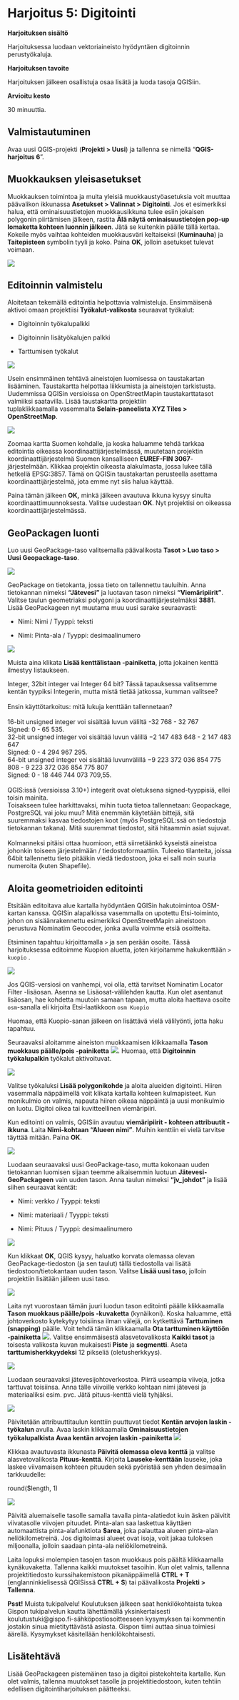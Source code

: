 # Harjoitus 5: Digitointi

**Harjoituksen sisältö**

Harjoituksessa luodaan vektoriaineisto hyödyntäen digitoinnin perustyökaluja.

**Harjoituksen tavoite**

Harjoituksen jälkeen osallistuja osaa lisätä ja luoda tasoja QGISiin.

**Arvioitu kesto**

30 minuuttia.

## Valmistautuminen

Avaa uusi QGIS-projekti (**Projekti \> Uusi**) ja tallenna se nimellä "**QGIS-harjoitus 6**".

## Muokkauksen yleisasetukset

Muokkauksen toimintoa ja muita yleisiä muokkaustyöasetuksia voit muuttaa päävalikon ikkunassa **Asetukset \> Valinnat \> Digitointi**. Jos et esimerkiksi halua, että ominaisuustietojen muokkausikkuna tulee esiin jokaisen polygonin piirtämisen jälkeen, rastita **Älä näytä ominaisuustietojen pop-up lomaketta kohteen luonnin jälkeen**. Jätä se kuitenkin päälle tällä kertaa. Kokeile myös vaihtaa kohteiden muokkausväri keltaiseksi (**Kuminauha**) ja **Taitepisteen** symbolin tyyli ja koko. Paina **OK**, jolloin asetukset tulevat voimaan.

![](img/harjoitus_5/image1.png)

## Editoinnin valmistelu

Aloitetaan tekemällä editointia helpottavia valmisteluja. Ensimmäisenä aktivoi omaan projektiisi **Työkalut-valikosta** seuraavat työkalut:

-   Digitoinnin työkalupalkki

-   Digitoinnin lisätyökalujen palkki

-   Tarttumisen työkalut\

![](img/harjoitus_5/image2.png)

Usein ensimmäinen tehtävä aineistojen luomisessa on taustakartan lisääminen. Taustakartta helpottaa liikkumista ja aineistojen tarkistusta. Uudemmissa QGISin versioissa on OpenStreetMapin taustakarttatasot valmiiksi saatavilla. Lisää taustakartta projektiin tuplaklikkaamalla vasemmalta **Selain-paneelista XYZ Tiles \> OpenStreetMap**.

![](img/harjoitus_5/image3.png)

Zoomaa kartta Suomen kohdalle, ja koska haluamme tehdä tarkkaa editointia oikeassa koordinaattijärjestelmässä, muutetaan projektin koordinaattijärjestelmä Suomen kansalliseen **EUREF-FIN 3067**-järjestelmään. Klikkaa projektin oikeasta alakulmasta, jossa lukee tällä hetkellä EPSG:3857. Tämä on QGISin taustakartan perusteella asettama koordinaattijärjestelmä, jota emme nyt siis halua käyttää.

Paina tämän jälkeen **OK,** minkä jälkeen avautuva ikkuna kysyy sinulta koordinaattimuunnoksesta. Valitse uudestaan **OK**. Nyt projektisi on oikeassa koordinaattijärjestelmässä.

## GeoPackagen luonti

Luo uusi GeoPackage-taso valitsemalla päävalikosta **Tasot \> Luo taso \> Uusi Geopackage-taso**.

![](img/harjoitus_5/image4.png)

GeoPackage on tietokanta, jossa tieto on tallennettu tauluihin. Anna tietokannan nimeksi **"Jätevesi"** ja luotavan tason nimeksi **"Viemäripiirit"**. Valitse taulun geometriaksi polygoni ja koordinaattijärjestelmäksi **3881**. Lisää GeoPackageen nyt muutama muu uusi sarake seuraavasti:

-   Nimi: Nimi / Tyyppi: teksti

-   Nimi: Pinta-ala / Tyyppi: desimaalinumero

![](img/harjoitus_5/image5.png)

Muista aina klikata **Lisää kenttälistaan -painiketta**, jotta jokainen kenttä ilmestyy listaukseen.

::: hint-box
Integer, 32bit integer vai Integer 64 bit? Tässä tapauksessa valitsemme kentän tyypiksi Integerin, mutta mistä tietää jatkossa, kumman valitsee?\
\
Ensin käyttötarkoitus: mitä lukuja kenttään tallennetaan?\
\
16-bit unsigned integer voi sisältää luvun väliltä -32 768 - 32 767\
Signed: 0 - 65 535.\
32-bit unsigned integer voi sisältää luvun välillä −2 147 483 648 - 2 147 483 647\
Signed: 0 - 4 294 967 295.\
64-bit unsigned integer voi sisältää luvunvälillä −9 223 372 036 854 775 808 - 9 223 372 036 854 775 807\
Signed: 0 - 18 446 744 073 709,55.\
\
QGIS:issä (versioissa 3.10+) integerit ovat oletuksena signed-tyyppisiä, ellei toisin mainita.\
Toisakseen tulee harkittavaksi, mihin tuota tietoa tallennetaan: Geopackage, PostgreSQL vai joku muu? Mitä enemmän käytetään bittejä, sitä suuremmaksi kasvaa tiedostojen koot (myös PostgreSQL:ssä on tiedostoja tietokannan takana). Mitä suuremmat tiedostot, sitä hitaammin asiat sujuvat.\
\
Kolmanneksi pitäisi ottaa huomioon, että siirretäänkö kyseistä aineistoa johonkin toiseen järjestelmään / tiedostoformaattiin. Tuleeko tilanteita, joissa 64bit tallennettu tieto pitääkin viedä tiedostoon, joka ei salli noin suuria numeroita (kuten Shapefile).\
:::

## Aloita geometrioiden editointi

Etsitään editoitava alue kartalla hyödyntäen QGISin hakutoimintoa OSM-kartan kanssa. QGISin alapalkissa vasemmalla on upotettu Etsi-toiminto, johon on sisäänrakennettu esimerkiksi OpenStreetMapin aineistoon perustuva Nominatim Geocoder, jonka avulla voimme etsiä osoitteita.

Etsiminen tapahtuu kirjoittamalla `>` ja sen perään osoite. Tässä harjoituksessa editoimme Kuopion aluetta, joten kirjoitamme hakukenttään `> kuopio` .

![](img/harjoitus_5/image6.gif)

::: hint-box
Jos QGIS-versiosi on vanhempi, voi olla, että tarvitset Nominatim Locator Filter -lisäosan. Asenna se Lisäosat-välilehden kautta. Kun olet asentanut lisäosan, hae kohdetta muutoin samaan tapaan, mutta aloita haettava osoite `osm`-sanalla eli kirjoita Etsi-laatikkoon `osm Kuopio`

Huomaa, että Kuopio-sanan jälkeen on lisättävä vielä välilyönti, jotta haku tapahtuu.
:::

Seuraavaksi aloitamme aineiston muokkaamisen klikkaamalla **Tason muokkaus päälle/pois -painiketta** ![](img/harjoitus_5/image7.png). Huomaa, että **Digitoinnin työkalupalkin** työkalut aktivoituvat. 

![](img/harjoitus_5/image8.png)

Valitse työkaluksi **Lisää polygonikohde** ja aloita alueiden digitointi. Hiiren vasemmalla näppäimellä voit klikata kartalla kohteen kulmapisteet. Kun monikulmio on valmis, napauta hiiren oikeaa näppäintä ja uusi monikulmio on luotu. Digitoi oikea tai kuvitteellinen viemäripiiri.

Kun editointi on valmis, QGISiin avautuu **viemäripiirit - kohteen attribuutit -ikkuna**. Laita **Nimi-kohtaan "Alueen nimi"**. Muihin kenttiin ei vielä tarvitse täyttää mitään. Paina **OK**.

![](img/harjoitus_5/image10.png)

Luodaan seuraavaksi uusi GeoPackage-taso, mutta kokonaan uuden tietokannan luomisen sijaan teemme aikaisemmin luotuun **Jätevesi-GeoPackageen** vain uuden tason. Anna taulun nimeksi **"jv_johdot"** ja lisää siihen seuraavat kentät:

-   Nimi: verkko / Tyyppi: teksti

-   Nimi: materiaali / Tyyppi: teksti

-   Nimi: Pituus / Tyyppi: desimaalinumero

![](img/harjoitus_5/image11.png)

Kun klikkaat **OK**, QGIS kysyy, haluatko korvata olemassa olevan GeoPackage-tiedoston (ja sen taulut) tällä tiedostolla vai lisätä tiedostoon/tietokantaan uuden tason. Valitse **Lisää uusi taso**, jolloin projektiin lisätään jälleen uusi taso.

![](img/harjoitus_5/image12.png)

Laita nyt vuorostaan tämän juuri luodun tason editointi päälle klikkaamalla **Tason muokkaus päälle/pois -kuvaketta** (kynäikoni). Koska haluamme, että johtoverkosto kytekytyy toisiinsa ilman välejä, on kytkettävä **Tarttuminen (snapping)** päälle. Voit tehdä tämän klikkaamalla **Ota tarttuminen käyttöön -painiketta** ![](img/harjoitus_5/image13.png). Valitse ensimmäisestä alasvetovalikosta **Kaikki tasot** ja toisesta valikosta kuvan mukaisesti **Piste** ja **segmentti**. Aseta **tarttumisherkkyydeksi** 12 pikseliä (oletusherkkyys).

![](img/harjoitus_5/image14.png)

Luodaan seuraavaksi jätevesijohtoverkostoa. Piirrä useampia viivoja, jotka tarttuvat toisiinsa. Anna tälle viivoille verkko kohtaan nimi jätevesi ja materiaaliksi esim. pvc. Jätä pituus-kenttä vielä tyhjäksi.

![](img/harjoitus_5/image15.png)

Päivitetään attribuuttitaulun kenttiin puuttuvat tiedot **Kentän arvojen laskin -työkalun** avulla. Avaa laskin klikkaamalla **Ominaisuustietojen työkalupalkista** **Avaa kentän arvojen laskin -painiketta** ![](img/harjoitus_5/image16.png) 

Klikkaa avautuvasta ikkunasta **Päivitä olemassa oleva kenttä** ja valitse alasvetovalikosta **Pituus-kenttä**. Kirjoita **Lauseke-kenttään** lauseke, joka laskee viivamaisen kohteen pituuden sekä pyöristää sen yhden desimaalin tarkkuudelle:

::: code-box
round(\$length, 1)
:::

![](img/harjoitus_5/image18.png)

Päivitä aluemaiselle tasolle samalla tavalla pinta-alatiedot kuin äsken päivitit viivatasolle viivojen pituudet. Pinta-alan saa laskettua käyttäen automaattista pinta-alafunktiota **\$area**, joka palauttaa alueen pinta-alan neliökilometreinä. Jos digitoimasi alueet ovat isoja, voit jakaa tuloksen miljoonalla, jolloin saadaan pinta-ala neliökilometreinä.

Laita lopuksi molempien tasojen tason muokkaus pois päältä klikkaamalla kynäkuvaketta. Tallenna kaikki muutokset tasoihin. Kun olet valmis, tallenna projektitiedosto kurssihakemistoon pikanäppäimellä **CTRL + T** (englanninkielisessä QGISissä **CTRL + S**) tai päävalikosta **Projekti \> Tallenna**.

::: hint-box
**Psst!** Muista tukipalvelu! Koulutuksen jälkeen saat henkilökohtaista tukea Gispon tukipalvelun kautta lähettämällä yksinkertaisesti koulutustuki\@gispo.fi-sähköpostiosoitteeseen kysymyksen tai kommentin jostakin sinua mietityttävästä asiasta. Gispon tiimi auttaa sinua toimiesi äärellä. Kysymykset käsitellään henkilökohtaisesti.
:::

## Lisätehtävä

Lisää GeoPackageen pistemäinen taso ja digitoi pistekohteita kartalle. Kun olet valmis, tallenna muutokset tasolle ja projektitiedostoon, kuten tehtiin edellisen digitointiharjoituksen päätteeksi.
